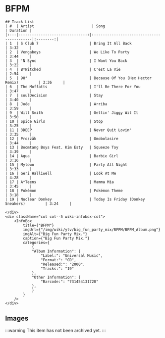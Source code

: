 
# BFPM

<div className="row wiki-parent">
    <div className="col col-7 wiki-content-col">

    ## Track List
    | #  | Artist                          | Song                                      | Duration |
    |:---|-------------------------------:|:------------------------------------------|:--------:|
    | 1  | S Club 7                       | Bring It All Back                         | 3:32     |
    | 2  | Vengaboys                      | We Like To Party                          | 3:44     |
    | 3  | 'N Sync                        | I Want You Back                           | 3:22     |
    | 4  | B*Witched                      | C'est La Vie                              | 2:54     |
    | 5  | 98°                            | Because Of You (Hex Hector Remix)         | 3:36     |
    | 6  | The Moffatts                   | I'll Be There For You                     | 3:47     |
    | 7  | soulDecision                   | Stay                                      | 3:40     |
    | 8  | Joée                           | Arriba                                    | 3:59     |
    | 9  | Will Smith                     | Gettin' Jiggy Wit It                      | 3:50     |
    | 10 | Spice Girls                    | Stop                                      | 3:25     |
    | 11 | 3DEEP                          | Never Quit Lovin'                         | 3:35     |
    | 12 | Prozzäk                        | Omobolasire                               | 3:44     |
    | 13 | Boomtang Boys Feat. Kim Esty   | Squeeze Toy                               | 3:39     |
    | 14 | Aqua                           | Barbie Girl                               | 3:16     |
    | 15 | Mytown                         | Party All Night                           | 3:33     |
    | 16 | Geri Halliwell                 | Look At Me                                | 4:28     |
    | 17 | A*Teens                        | Mamma Mia                                 | 3:45     |
    | 18 | Pokémon                        | Pokémon Theme                             | 3:18     |
    | 19 | Nuclear Donkey                 | Today Is Friday (Donkey Sneakers)         | 3:24     |

    </div>
    <div className="col col--5 wiki-infobox-col">
        <InfoBox 
            title={"BFPM"}
            imgUrl={"/img/wiki/ytv/big_fun_party_mix/BFPM/BFPM_Album.png"}
            imgAlt={"Big Fun Party Mix."}
            caption={"Big Fun Party Mix."}
            categories={
                {
                "Album Information": {
                    "Label:": "Universal Music",
                    "Format:": "CD",
                    "Released:": "2000",
                    "Tracks:": "19"
                },
                "Other Information": {
                    "Barcode:": "731454131728"
                },
                }
            }
        />
    </div>
</div>

## Images
:::warning
This item has not been archived yet.
:::